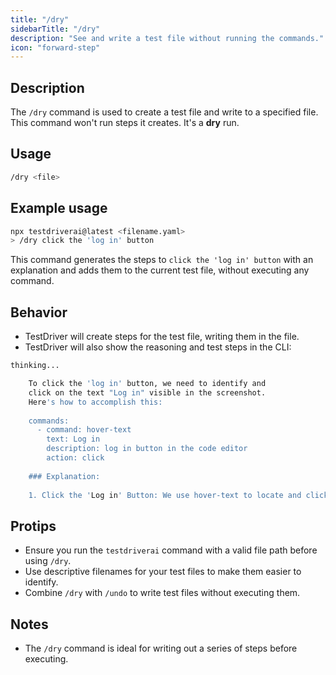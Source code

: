 ```yaml
---
title: "/dry"
sidebarTitle: "/dry"
description: "See and write a test file without running the commands."
icon: "forward-step"
---
```


## Description

The `/dry` command is used to create a test file and write to a specified file. This command won't run steps it creates. It's a **dry** run.

## Usage

```bash
/dry <file>
```

## Example usage

```bash
npx testdriverai@latest <filename.yaml>
> /dry click the 'log in' button
```

This command generates the steps to `click the 'log in' button` with an explanation and adds them to the current test file, without executing any command.

## Behavior

- TestDriver will create steps for the test file, writing them in the file.
- TestDriver will also show the reasoning and test steps in the CLI:

```bash
thinking...

    To click the 'log in' button, we need to identify and
    click on the text "Log in" visible in the screenshot.
    Here's how to accomplish this:
    
    commands:
      - command: hover-text
        text: Log in
        description: log in button in the code editor
        action: click
    
    ### Explanation:
    
    1. Click the 'Log in' Button: We use hover-text to locate and click on the "Log in" text visible in the code editor. This ensures the button is activated.
```

## Protips

- Ensure you run the `testdriverai` command with a valid file path before using `/dry`.
- Use descriptive filenames for your test files to make them easier to identify.
- Combine `/dry` with `/undo` to write test files without executing them.

## Notes

- The `/dry` command is ideal for writing out a series of steps before executing.